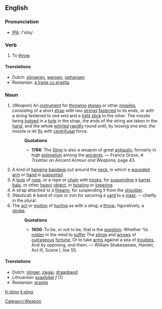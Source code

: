 ==English==
=== Pronunciation ===
*[[w:IPA|IPA]]: /'slɪɳ/

===Verb===
{{irregverb|'''to sling'''|'''[[slings]]'''|'''[[slung]]'''|'''[[slung]]'''|'''[[slinging]]'''}}
# To [[throw]].

==== Translations ====
*Dutch: [[slingeren]], [[werpen]], [[ophangen]]
*Romanian: [[a trage cu praştia]]

===Noun===
{{en-noun|sling|slings}}
#(''Weapon'') [[Category:Weapon]] An [[instrument]] for [[throw]]ing [[stone]]s or other [[missile]]s, consisting of a short [[strap]] with two [[string]]s [[fasten]]ed to its ends, or with a string fastened to one end and a [[light]] [[stick]] to the other. The missile being [[lodge]]d in a [[hole]] in the strap, the ends of the string are taken in the [[hand]], and the whole [[whirl]]ed [[rapidly]] round until, by loosing one end, the missile is let [[fly]] with [[centrifugal]] force.
#:'''Quotations'''
#:*'''1786''': The [[Sling]] is also a weapon of great [[antiquity]], formerly in high [[estimation]] among the [[ancient]]s. &mdash; Francis Grose, ''A Treatise on Ancient Armour and Weapons'', page 43.
#A kind of [[hang]]ing [[bandage]] put around the [[neck]], in which a [[wound]]ed [[arm]] or [[hand]] is [[support]]ed.
#A [[loop]] of [[rope]], or a rope or [[chain]] with [[hook]]s, for [[suspend]]ing a [[barrel]], [[bale]], or other [[heavy]] [[object]], in [[hoist]]ing or [[lower]]ing.
#A strap attached to a [[firearm]], for suspending it from the [[shoulder]].
#(Nautical) A band of rope or iron for securing a [[yard]] to a [[mast]]; -- chiefly in the plural.
# The [[act]] or [[motion]] of [[hurl]]ing as with a sling; a [[throw]]; figuratively, a [[stroke]].
#:'''Quotations'''
#:*'''1600''': To be, or not to be, that is the [[question]]: Whether 'tis [[noble]]r in the mind to [[suffer]] The [[sling]]s and [[arrow]]s of [[outrageous]] [[fortune]], Or to take [[arm]]s against a sea of [[trouble]]s, And by opposing, end them. &mdash; William Shakespeare, ''Hamlet'', Act III, Scene I, line 55.

==== Translations ====
*Dutch: [[slinger]], [[zwaai]], [[draagband]]
*Lithuanian: [[svaidyklė]] ''f'' (1)
*Romanian: [[praştie]]

[[fr:sling]]
[[it:sling]]